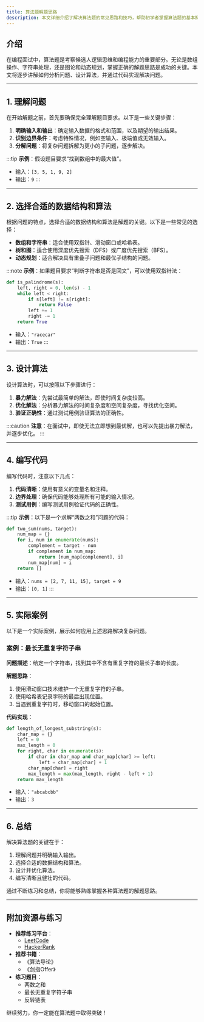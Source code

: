 ```yaml
---
title: 算法题解题思路
description: 本文详细介绍了解决算法题的常见思路和技巧，帮助初学者掌握算法题的基本解题方法，并通过实际案例加深理解。
---
```


## 介绍

在编程面试中，算法题是考察候选人逻辑思维和编程能力的重要部分。无论是数组操作、字符串处理，还是图论和动态规划，掌握正确的解题思路是成功的关键。本文将逐步讲解如何分析问题、设计算法，并通过代码实现解决问题。

---

## 1. 理解问题

在开始解题之前，首先要确保完全理解题目要求。以下是一些关键步骤：

1. **明确输入和输出**：确定输入数据的格式和范围，以及期望的输出结果。
2. **识别边界条件**：考虑特殊情况，例如空输入、极端值或无效输入。
3. **分解问题**：将复杂问题拆解为更小的子问题，逐步解决。

:::tip
**示例**：假设题目要求“找到数组中的最大值”。
- 输入：`[3, 5, 1, 9, 2]`
- 输出：`9`
:::

---

## 2. 选择合适的数据结构和算法

根据问题的特点，选择合适的数据结构和算法是解题的关键。以下是一些常见的选择：

- **数组和字符串**：适合使用双指针、滑动窗口或哈希表。
- **树和图**：适合使用深度优先搜索（DFS）或广度优先搜索（BFS）。
- **动态规划**：适合解决具有重叠子问题和最优子结构的问题。

:::note
**示例**：如果题目要求“判断字符串是否是回文”，可以使用双指针法：
```python
def is_palindrome(s):
    left, right = 0, len(s) - 1
    while left < right:
        if s[left] != s[right]:
            return False
        left += 1
        right -= 1
    return True
```
- 输入：`"racecar"`
- 输出：`True`
:::

---

## 3. 设计算法

设计算法时，可以按照以下步骤进行：

1. **暴力解法**：先尝试最简单的解法，即使时间复杂度较高。
2. **优化解法**：分析暴力解法的时间复杂度和空间复杂度，寻找优化空间。
3. **验证正确性**：通过测试用例验证算法的正确性。

:::caution
**注意**：在面试中，即使无法立即想到最优解，也可以先提出暴力解法，并逐步优化。
:::

---

## 4. 编写代码

编写代码时，注意以下几点：

1. **代码清晰**：使用有意义的变量名和注释。
2. **边界处理**：确保代码能够处理所有可能的输入情况。
3. **测试用例**：编写测试用例验证代码的正确性。

:::tip
**示例**：以下是一个求解“两数之和”问题的代码：
```python
def two_sum(nums, target):
    num_map = {}
    for i, num in enumerate(nums):
        complement = target - num
        if complement in num_map:
            return [num_map[complement], i]
        num_map[num] = i
    return []
```
- 输入：`nums = [2, 7, 11, 15], target = 9`
- 输出：`[0, 1]`
:::

---

## 5. 实际案例

以下是一个实际案例，展示如何应用上述思路解决复杂问题。

### 案例：最长无重复字符子串

**问题描述**：给定一个字符串，找到其中不含有重复字符的最长子串的长度。

**解题思路**：
1. 使用滑动窗口技术维护一个无重复字符的子串。
2. 使用哈希表记录字符的最后出现位置。
3. 当遇到重复字符时，移动窗口的起始位置。

**代码实现**：
```python
def length_of_longest_substring(s):
    char_map = {}
    left = 0
    max_length = 0
    for right, char in enumerate(s):
        if char in char_map and char_map[char] >= left:
            left = char_map[char] + 1
        char_map[char] = right
        max_length = max(max_length, right - left + 1)
    return max_length
```
- 输入：`"abcabcbb"`
- 输出：`3`

---

## 6. 总结

解决算法题的关键在于：
1. 理解问题并明确输入输出。
2. 选择合适的数据结构和算法。
3. 设计并优化算法。
4. 编写清晰且健壮的代码。

通过不断练习和总结，你将能够熟练掌握各种算法题的解题思路。

---

## 附加资源与练习

- **推荐练习平台**：
  - [LeetCode](https://leetcode.com/)
  - [HackerRank](https://www.hackerrank.com/)
- **推荐书籍**：
  - 《算法导论》
  - 《剑指Offer》
- **练习题目**：
  - 两数之和
  - 最长无重复字符子串
  - 反转链表

继续努力，你一定能在算法题中取得突破！